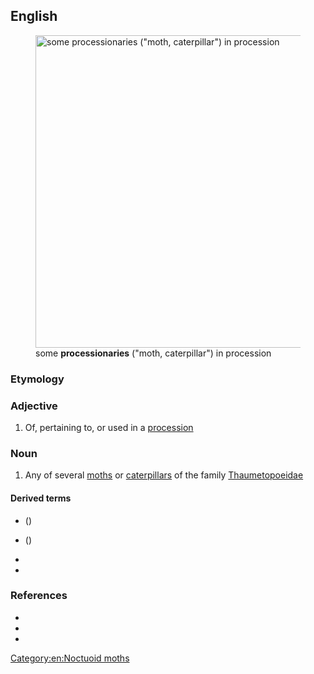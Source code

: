 ==English==
[[File:Korowodki.JPG|thumb|500px|some '''processionaries''' ("moth, caterpillar") in procession]]
===Etymology===
{{suffix|en|procession|ary}}

===Adjective===
{{en-adj}}

# Of, pertaining to, or used in a [[procession]]

===Noun===
{{en-noun|processionaries}}

# Any of several [[moth]]s or [[caterpillar]]s of the family [[Thaumetopoeidae]]

====Derived terms====
* {{vern|oak processionary}} ({{taxlink|Thaumetopoea processionea|species|ver=200603}})
* {{vern|pine processionary}} ({{taxlink|Thaumetopoea pityocampa|species|ver=200603}})
* {{l|en|processionary caterpillar}}
* {{vern|processionary moth}}

===References===
* {{pedia|Thaumetopoeidae}}
* {{specieslite|Thaumetopoeidae}}
* {{comcatlite|Thaumetopoeidae}}

[[Category:en:Noctuoid moths]]